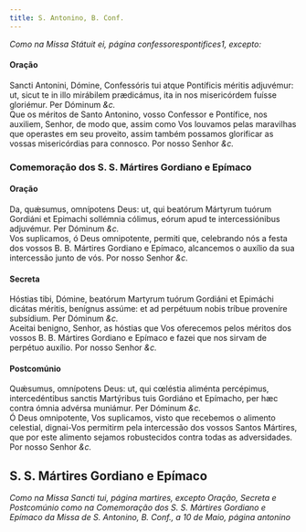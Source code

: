 ```yaml
---
title: S. Antonino, B. Conf.
---
```


<em>Como na Missa Státuit ei, página confessorespontifices1, excepto:</em>

<h4 class="text-center">Oração</h4>
<div class="container-fluid">
  <div class="row">
    <div class="col-6 dropcaps text-justify">
      Sancti Antonini, Dómine, Confessóris tui atque Pontíficis méritis
      adjuvémur: ut, sicut te in illo mirábilem prædicámus, ita in nos
      misericórdem fuísse gloriémur. Per Dóminum <em>&c.</em>
    </div>
    <div class="col-6 dropcaps text-justify">
      Que os méritos de Santo Antonino, vosso Confessor e Pontífice, nos
      auxiliem, Senhor, de modo que, assim como Vos louvamos pelas maravilhas
      que operastes em seu proveito, assim também possamos glorificar as vossas
      misericórdias para connosco. Por nosso Senhor <em>&c.</em>
    </div>
  </div>
</div>

<h3 class="text-center">Comemoração dos S. S. Mártires Gordiano e Epímaco</h3>

<h4 class="text-center">Oração</h4>
<div class="container-fluid">
  <div class="row">
    <div class="col-6 dropcaps text-justify">
      Da, quǽsumus, omnípotens Deus: ut, qui beatórum Mártyrum tuórum Gordiáni
      et Epimachi sollémnia cólimus, eórum apud te intercessiónibus adjuvémur.
      Per Dóminum <em>&c.</em>
    </div>
    <div class="col-6 dropcaps text-justify">
      Vos suplicamos, ó Deus omnipotente, permiti que, celebrando nós a festa
      dos vossos B. B. Mártires Gordiano e Epímaco, alcancemos o auxílio da sua
      intercessão junto de vós. Por nosso Senhor <em>&c.</em>
    </div>
  </div>
</div>

<h4 class="text-center">Secreta</h4>
<div class="container-fluid">
  <div class="row">
    <div class="col-6 dropcaps text-justify">
      Hóstias tibi, Dómine, beatórum Martyrum tuórum Gordiáni et Epimáchi
      dicátas méritis, benígnus assúme: et ad perpétuum nobis tríbue proveníre
      subsídium. Per Dóminum <em>&c.</em>
    </div>
    <div class="col-6 dropcaps text-justify">
      Aceitai benigno, Senhor, as hóstias que Vos oferecemos pelos méritos dos
      vossos B. B. Mártires Gordiano e Epímaco e fazei que nos sirvam de
      perpétuo auxílio. Por nosso Senhor <em>&c.</em>
    </div>
  </div>
</div>

<h4 class="text-center">Postcomúnio</h4>
<div class="container-fluid">
  <div class="row">
    <div class="col-6 dropcaps text-justify">
      Quǽsumus, omnípotens Deus: ut, qui cœléstia aliménta percépimus,
      intercedéntibus sanctis Martýribus tuis Gordiáno et Epímacho, per hæc
      contra ómnia advérsa muniámur. Per Dóminum <em>&c.</em>
    </div>
    <div class="col-6 dropcaps text-justify">
      Ó Deus omnipotente, Vos suplicamos, visto que recebemos o alimento
      celestial, dignai-Vos permitirm pela intercessão dos vossos Santos
      Mártires, que por este alimento sejamos robustecidos contra todas as
      adversidades. Por nosso Senhor <em>&c.</em>
    </div>
  </div>
</div>

<h2 class="text-center">S. S. Mártires Gordiano e Epímaco</h2>

<em>
  Como na Missa Sancti tui, página martires, excepto Oração, Secreta e
  Postcomúnio como na Comemoração dos S. S. Mártires Gordiano e Epímaco da Missa
  de S. Antonino, B. Conf., a 10 de Maio, página antonino
</em>
